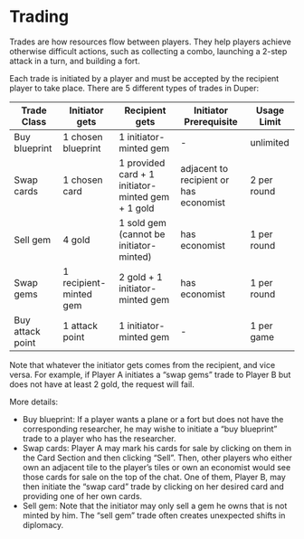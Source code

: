 # Trading

Trades are how resources flow between players. They help players achieve otherwise difficult actions, such as collecting a combo, launching a 2-step attack in a turn, and building a fort.

Each trade is initiated by a player and must be accepted by the recipient player to take place. There are 5 different types of trades in Duper:

| Trade Class      | Initiator gets         | Recipient gets                                    | Initiator Prerequisite                 | Usage Limit |
| ---------------- | ---------------------- | ------------------------------------------------- | -------------------------------------- | ----------- |
| Buy blueprint    | 1 chosen blueprint     | 1 initiator-minted gem                            | -                                      | unlimited   |
| Swap cards       | 1 chosen card          | 1 provided card + 1 initiator-minted gem + 1 gold | adjacent to recipient or has economist | 2 per round |
| Sell gem         | 4 gold                 | 1 sold gem (cannot be initiator-minted)           | has economist                          | 1 per round |
| Swap gems        | 1 recipient-minted gem | 2 gold + 1 initiator-minted gem                   | has economist                          | 1 per round |
| Buy attack point | 1 attack point         | 1 initiator-minted gem                            | -                                      | 1 per game  |

Note that whatever the initiator gets comes from the recipient, and vice versa. For example, if Player A initiates a “swap gems” trade to Player B but does not have at least 2 gold, the request will fail.

More details:

- Buy blueprint: If a player wants a plane or a fort but does not have the corresponding researcher, he may wishe to initiate a “buy blueprint” trade to a player who has the researcher.
- Swap cards: Player A may mark his cards for sale by clicking on them in the Card Section and then clicking “Sell”. Then, other players who either own an adjacent tile to the player’s tiles or own an economist would see those cards for sale on the top of the chat. One of them, Player B, may then initiate the “swap card” trade by clicking on her desired card and providing one of her own cards.
- Sell gem: Note that the initiator may only sell a gem he owns that is not minted by him. The “sell gem” trade often creates unexpected shifts in diplomacy.
